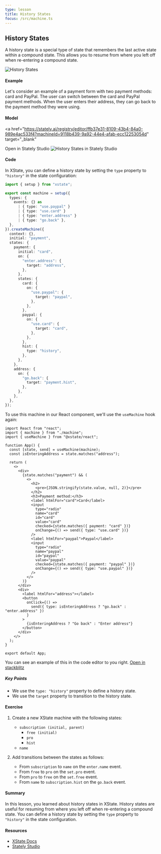 ```yaml
---
type: lesson
title: History States
focus: /src/machine.ts
---
```


## History States

A history state is a special type of state that remembers the last active state within a compound state. This allows you to resume from where you left off when re-entering a compound state.

<img src="/history-states-flow.png" alt="History States" />

#### Example

Let's consider an example of a payment form with two payment methods: card and PayPal. The user can switch between the card and PayPal payment methods. When the user enters their address, they can go back to the payment method they were using.

#### Model

<a
  href="https://stately.ai/registry/editor/ffb37e31-8109-43b4-84a0-989e4ac533f4?machineId=9118b439-9a92-44e4-afab-ecc12253054d"
  target="_blank"
>
  Open in Stately Studio
</a>
<img src="/history-states.png" alt="History States in Stately Studio" />

#### Code

In XState, you can define a history state by setting the `type` property to `"history"` in the state configuration:

```ts
import { setup } from "xstate";

export const machine = setup({
  types: {
    events: {} as
      | { type: "use.paypal" }
      | { type: "use.card" }
      | { type: "enter.address" }
      | { type: "go.back" },
  },
}).createMachine({
  context: {},
  initial: "payment",
  states: {
    payment: {
      initial: "card",
      on: {
        "enter.address": {
          target: "address",
        },
      },
      states: {
        card: {
          on: {
            "use.paypal": {
              target: "paypal",
            },
          },
        },
        paypal: {
          on: {
            "use.card": {
              target: "card",
            },
          },
        },
        hist: {
          type: "history",
        },
      },
    },
    address: {
      on: {
        "go.back": {
          target: "payment.hist",
        },
      },
    },
  },
});
```

To use this machine in our React component, we'll use the `useMachine` hook again:

```tsx
import React from "react";
import { machine } from "./machine";
import { useMachine } from "@xstate/react";

function App() {
  const [state, send] = useMachine(machine);
  const isEnteringAddress = state.matches("address");

  return (
    <>
      <div>
        {state.matches("payment") && (
          <>
            <h2>
              <pre>{JSON.stringify(state.value, null, 2)}</pre>
            </h2>
            <h3>Payment method:</h3>
            <label htmlFor="card">Card</label>
            <input
              type="radio"
              name="card"
              id="card"
              value="card"
              checked={state.matches({ payment: "card" })}
              onChange={() => send({ type: "use.card" })}
            />
            <label htmlFor="paypal">Paypal</label>
            <input
              type="radio"
              name="paypal"
              id="paypal"
              value="paypal"
              checked={state.matches({ payment: "paypal" })}
              onChange={() => send({ type: "use.paypal" })}
            />
          </>
        )}
      </div>
      <div>
        <label htmlFor="address"></label>
        <button
          onClick={() =>
            send({ type: isEnteringAddress ? "go.back" : "enter.address" })
          }
        >
          {isEnteringAddress ? "Go back" : "Enter address"}
        </button>
      </div>
    </>
  );
}

export default App;
```

You can see an example of this in the code editor to you right.
[Open in stackblitz](https://stackblitz.com/edit/vitejs-vite-bzhhga?file=src%2Fmachine.ts)

##### Key Points

- We use the `type: "history"` property to define a history state.
- We use the `target` property to transition to the history state.

#### Exercise

1. Create a new XState machine with the following states:

   - `subscription (initial, parent)`
     - `free (initial)`
     - `pro`
     - `hist`
   - `name`

2. Add transitions between the states as follows:
   - From `subscription` to `name` on the `enter.name` event.
   - From `free` to `pro` on the `set.pro` event.
   - From `pro` to `free` on the `set.free` event.
   - From `name` to `subscription.hist` on the `go.back` event.

#### Summary

In this lesson, you learned about history states in XState. History states are useful for resuming from where you left off when re-entering a compound state. You can define a history state by setting the `type` property to `"history"` in the state configuration.

#### Resources

- [XState Docs](https://stately.ai/docs/xstate)
- [Stately Studio](https://stately.ai/registry/editor/ffb37e31-8109-43b4-84a0-989e4ac533f4?machineId=9118b439-9a92-44e4-afab-ecc12253054d)
